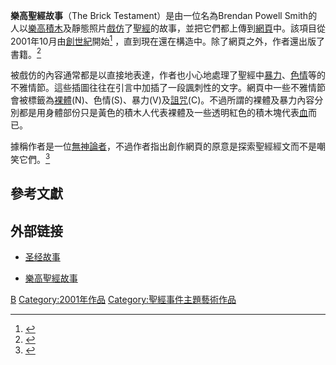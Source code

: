 '''樂高聖經故事'''（The Brick Testament）是由一位名為Brendan Powell Smith的人以[[樂高積木|樂高積木]]及靜態照片[[戲仿|戲仿]]了[[聖經|聖經]]的故事，並把它們都上傳到[[網頁|網頁]]中。該項目從2001年10月由[[創世紀|創世紀]]開始<ref>{{cite news
 | url = http://www.thebricktestament.com/press/philadelphia_inquirer_03_12_11.html
 | author = Rubin, Daniel
 | date = 11 December 2003
 | title = "In the beginning" was a snap.
 | publisher = Philadelphia Inquirer
 | accessdate = 2011-01-29
 | archive-date = 2020-09-09
 | archive-url = https://web.archive.org/web/20200909171142/http://www.thebricktestament.com/press/philadelphia_inquirer_03_12_11.html
 | dead-url = no
 }}</ref> ，直到現在還在構造中。除了網頁之外，作者還出版了書籍。<ref>{{Cite web |url=http://www.amazon.com/exec/obidos/tg/detail/-/1594740445/thebricktesta-20 |title=The Brick Testament: The Ten Commandments [Hardcover] |access-date=2011-01-29 |archive-date=2005-03-03 |archive-url=https://web.archive.org/web/20050303022842/http://www.amazon.com/exec/obidos/tg/detail/-/1594740445/thebricktesta-20/ |dead-url=no }}</ref>

被戲仿的內容通常都是以直接地表達，作者也小心地處理了聖經中[[暴力|暴力]]、[[色情|色情]]等的不雅情節。這些插圖往往在引言中加插了一段諷刺性的文字。網頁中一些不雅情節會被標籤為[[裸體|裸體]](N)、色情(S)、暴力(V)及[[詛咒|詛咒]](C)。不過所謂的裸體及暴力內容分別都是用身體部份只是黃色的積木人代表裸體及一些透明紅色的積木塊代表[[血|血]]而已。

據稱作者是一位[[無神論者|無神論者]]，不過作者指出創作網頁的原意是探索聖經經文而不是嘲笑它們。<ref>{{Cite web |url=http://www.thebricktestament.com/press/rolling_stone_05_10_06.html |title=6 October 2005 edition of Rolling Stone magazine |access-date=2011-02-01 |archive-date=2020-09-09 |archive-url=https://web.archive.org/web/20200909171152/http://www.thebricktestament.com/press/rolling_stone_05_10_06.html |dead-url=no }}</ref>

==參考文獻==
<div class="references-small">
<references></references>
</div>
== 外部链接 ==
* [https://www.pursuestar.com/category/into-bible/bible-stories 圣经故事] {{Wayback|url=https://www.pursuestar.com/category/into-bible/bible-stories |date=20200930020147 }}

* [https://web.archive.org/web/20051220122646/http://www.thebricktestament.com/ 樂高聖經故事]

{{樂高}}

[[Category:樂高電影|B]]
[[Category:2001年作品|Category:2001年作品]]
[[Category:聖經事件主題藝術作品|Category:聖經事件主題藝術作品]]